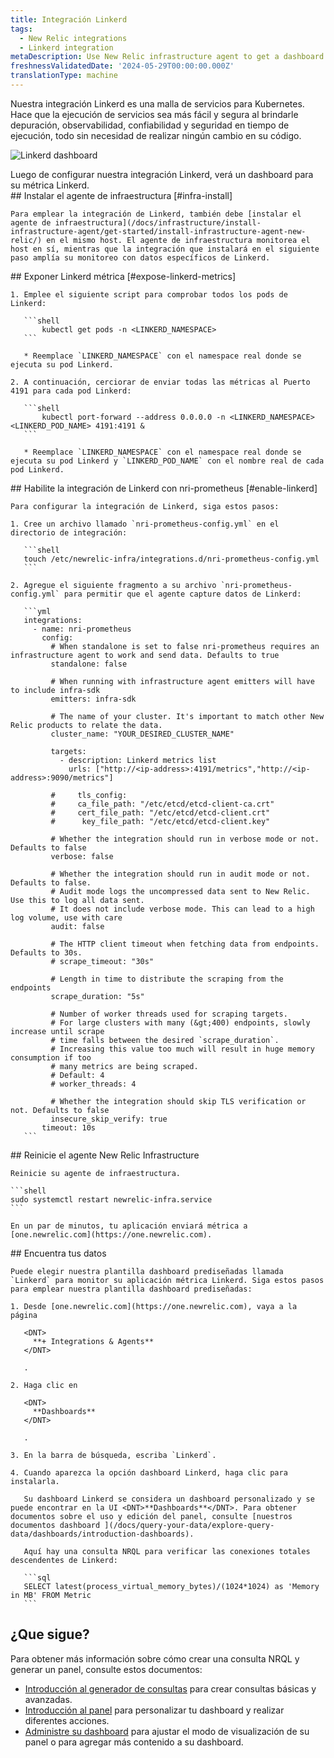 ```yaml
---
title: Integración Linkerd
tags:
  - New Relic integrations
  - Linkerd integration
metaDescription: Use New Relic infrastructure agent to get a dashboard with metrics from your Linkerd.
freshnessValidatedDate: '2024-05-29T00:00:00.000Z'
translationType: machine
---
```


Nuestra integración Linkerd es una malla de servicios para Kubernetes. Hace que la ejecución de servicios sea más fácil y segura al brindarle depuración, observabilidad, confiabilidad y seguridad en tiempo de ejecución, todo sin necesidad de realizar ningún cambio en su código.

<img
  title="Linkerd dashboard"
  alt="Linkerd dashboard"
  src="/images/infrastructure_screenshot_full-linkerd-dashboard.webp"
/>

<figcaption>
  Luego de configurar nuestra integración Linkerd, verá un dashboard para su métrica Linkerd.
</figcaption>

<Steps>
  <Step>
    ## Instalar el agente de infraestructura [#infra-install]

    Para emplear la integración de Linkerd, también debe [instalar el agente de infraestructura](/docs/infrastructure/install-infrastructure-agent/get-started/install-infrastructure-agent-new-relic/) en el mismo host. El agente de infraestructura monitorea el host en sí, mientras que la integración que instalará en el siguiente paso amplía su monitoreo con datos específicos de Linkerd.
  </Step>

  <Step>
    ## Exponer Linkerd métrica [#expose-linkerd-metrics]

    1. Emplee el siguiente script para comprobar todos los pods de Linkerd:

       ```shell
           kubectl get pods -n <LINKERD_NAMESPACE>
       ```

       * Reemplace `LINKERD_NAMESPACE` con el namespace real donde se ejecuta su pod Linkerd.

    2. A continuación, cerciorar de enviar todas las métricas al Puerto 4191 para cada pod Linkerd:

       ```shell
           kubectl port-forward --address 0.0.0.0 -n <LINKERD_NAMESPACE> <LINKERD_POD_NAME> 4191:4191 &
       ```

       * Reemplace `LINKERD_NAMESPACE` con el namespace real donde se ejecuta su pod Linkerd y `LINKERD_POD_NAME` con el nombre real de cada pod Linkerd.
  </Step>

  <Step>
    ## Habilite la integración de Linkerd con nri-prometheus [#enable-linkerd]

    Para configurar la integración de Linkerd, siga estos pasos:

    1. Cree un archivo llamado `nri-prometheus-config.yml` en el directorio de integración:

       ```shell
       touch /etc/newrelic-infra/integrations.d/nri-prometheus-config.yml
       ```

    2. Agregue el siguiente fragmento a su archivo `nri-prometheus-config.yml` para permitir que el agente capture datos de Linkerd:

       ```yml
       integrations:
         - name: nri-prometheus
           config:
             # When standalone is set to false nri-prometheus requires an infrastructure agent to work and send data. Defaults to true 
             standalone: false

             # When running with infrastructure agent emitters will have to include infra-sdk 
             emitters: infra-sdk

             # The name of your cluster. It's important to match other New Relic products to relate the data.
             cluster_name: "YOUR_DESIRED_CLUSTER_NAME"

             targets:
               - description: Linkerd metrics list
                 urls: ["http://<ip-address>:4191/metrics","http://<ip-address>:9090/metrics"]

             #     tls_config:
             #     ca_file_path: "/etc/etcd/etcd-client-ca.crt"
             #     cert_file_path: "/etc/etcd/etcd-client.crt"
             #      key_file_path: "/etc/etcd/etcd-client.key"

             # Whether the integration should run in verbose mode or not. Defaults to false
             verbose: false

             # Whether the integration should run in audit mode or not. Defaults to false.
             # Audit mode logs the uncompressed data sent to New Relic. Use this to log all data sent.
             # It does not include verbose mode. This can lead to a high log volume, use with care
             audit: false

             # The HTTP client timeout when fetching data from endpoints. Defaults to 30s.
             # scrape_timeout: "30s"

             # Length in time to distribute the scraping from the endpoints
             scrape_duration: "5s"

             # Number of worker threads used for scraping targets.
             # For large clusters with many (&gt;400) endpoints, slowly increase until scrape
             # time falls between the desired `scrape_duration`.
             # Increasing this value too much will result in huge memory consumption if too
             # many metrics are being scraped.
             # Default: 4
             # worker_threads: 4

             # Whether the integration should skip TLS verification or not. Defaults to false
             insecure_skip_verify: true
           timeout: 10s
       ```
  </Step>

  <Step>
    ## Reinicie el agente New Relic Infrastructure

    Reinicie su agente de infraestructura.

    ```shell
    sudo systemctl restart newrelic-infra.service
    ```

    En un par de minutos, tu aplicación enviará métrica a [one.newrelic.com](https://one.newrelic.com).
  </Step>

  <Step>
    ## Encuentra tus datos

    Puede elegir nuestra plantilla dashboard prediseñadas llamada `Linkerd` para monitor su aplicación métrica Linkerd. Siga estos pasos para emplear nuestra plantilla dashboard prediseñadas:

    1. Desde [one.newrelic.com](https://one.newrelic.com), vaya a la página

       <DNT>
         **+ Integrations & Agents**
       </DNT>

       .

    2. Haga clic en

       <DNT>
         **Dashboards**
       </DNT>

       .

    3. En la barra de búsqueda, escriba `Linkerd`.

    4. Cuando aparezca la opción dashboard Linkerd, haga clic para instalarla.

       Su dashboard Linkerd se considera un dashboard personalizado y se puede encontrar en la UI <DNT>**Dashboards**</DNT>. Para obtener documentos sobre el uso y edición del panel, consulte [nuestros documentos dashboard ](/docs/query-your-data/explore-query-data/dashboards/introduction-dashboards).

       Aquí hay una consulta NRQL para verificar las conexiones totales descendentes de Linkerd:

       ```sql
       SELECT latest(process_virtual_memory_bytes)/(1024*1024) as 'Memory in MB' FROM Metric
       ```
  </Step>
</Steps>

## ¿Que sigue?

Para obtener más información sobre cómo crear una consulta NRQL y generar un panel, consulte estos documentos:

* [Introducción al generador de consultas](/docs/query-your-data/explore-query-data/query-builder/introduction-query-builder) para crear consultas básicas y avanzadas.
* [Introducción al panel](/docs/query-your-data/explore-query-data/dashboards/introduction-dashboards) para personalizar tu dashboard y realizar diferentes acciones.
* [Administre su dashboard](/docs/query-your-data/explore-query-data/dashboards/manage-your-dashboard) para ajustar el modo de visualización de su panel o para agregar más contenido a su dashboard.
